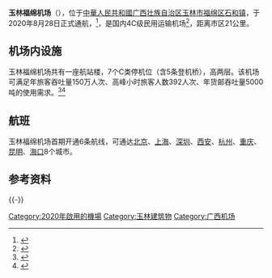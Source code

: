 {{Infobox airport
| name         = 玉林福绵机场<br><small>Yulin Fumian Airport</small>
| IATA         = YLX
| ICAO         = ZGYL
| type         = 民用
| operator     = 广西机场管理集团玉林福绵机场有限公司
| location     = {{PRC}}[[广西壮族自治区|广西壮族自治区]][[玉林市|玉林市]][[福绵区|福绵区]]
| opened       = {{start date|2020|08|28}}
| coordinates  = {{coord|22|26|14|N|110|07|42|E|type:airport|display=inline,title}}
| website                =
| pushpin_map            = China Guangxi # China
| pushpin_map_caption    = 机场的位置
| pushpin_label          = YLX/ZGYL
| r1-number    = 03/21
| r1-length-m  = 2,600
| r1-length-f  = 8,530
| r1-surface   = 混凝土
| footnotes    =
}}
'''玉林福绵机场'''（{{airport codes|YLX|ZGYL}}），位于[[中華人民共和國|中華人民共和國]][[广西壮族自治区|广西壮族自治区]][[玉林市|玉林市]][[福绵区|福绵区]][[石和镇|石和镇]]，于2020年8月28日正式通航，<ref>{{Cite web|url = http://www.xinhuanet.com/fortune/2020-08/28/c_1126425453.htm |title = 玉林福绵机场正式通航 广西通航民用机场增至8个-新华网 |language = zh |archive-url = https://web.archive.org/web/20200830154326/http://www.xinhuanet.com/fortune/2020-08/28/c_1126425453.htm |archive-date = 2020-08-30 |dead-url = no}}</ref>，是国内4C级民用运输机场<ref>{{Cite web|url = http://cont.airport.gx.cn/jichanglr/html/jgb/html/konggangxinwen/subordinatenews/ylairportnews/395.html |title = 玉林福绵机场非核心业务外包项目竞争性谈判公告-广西机场管理集团 |language = zh |archive-url = https://web.archive.org/web/20200830155159/http://cont.airport.gx.cn/jichanglr/html/jgb/html/konggangxinwen/subordinatenews/ylairportnews/395.html |archive-date = 2020-08-30 |dead-url = no}}</ref>，距离市区21公里。

==机场内设施==
玉林福绵机场共有一座航站楼，7个C类停机位（含5条登机桥），高两层。该机场可满足年旅客吞吐量150万人次、高峰小时旅客人数392人次、年货邮吞吐量5000吨的使用需求。<ref>{{Cite web |url=http://www.gxzf.gov.cn/tzdt/20170811-637841.shtml |title=玉林民用机场获国家发改委批复 项目总投资14.88亿元 |access-date=2021-09-04 |archive-date=2021-09-04 |archive-url=https://web.archive.org/web/20210904062236/http://www.gxzf.gov.cn/tzdt/20170811-637841.shtml |dead-url=no }}</ref><ref>{{Cite web |url=https://mp.weixin.qq.com/s/N3E1tIv2ZI4AkTvbx3fOnQ |title=玉林福绵机场正式通航！ |access-date=2021-09-04 |archive-date=2021-10-23 |archive-url=https://web.archive.org/web/20211023223507/https://mp.weixin.qq.com/s/N3E1tIv2ZI4AkTvbx3fOnQ |dead-url=no }}</ref>

==航班==
玉林福绵机场首期开通6条航线，可通达[[北京|北京]]、[[上海|上海]]、[[深圳|深圳]]、[[西安|西安]]、[[杭州|杭州]]、[[重庆|重庆]]、[[昆明|昆明]]、[[海口|海口]]8个城市。
{{Airport-dest-list
| [[海南航空|海南航空]]| [[北京首都国际机场|北京首都]]、[[海口美兰国际机场|海口]]、[[深圳宝安国际机场|深圳]]、[[西安咸阳国际机场|西安]]
| [[长龙航空|长龙航空]]| [[杭州萧山国际机场|杭州]]、[[昆明长水国际机场|昆明]]
| [[中国东方航空|中国东方航空]]| [[上海浦东国际机场|上海浦东]]
| [[华夏航空|华夏航空]]| [[重庆江北国际机场|重庆]]
}}

==参考资料==
{{Reflist}}

{{-}}
{{中华人民共和国机场}}
[[Category:2020年啟用的機場|Category:2020年啟用的機場]]
[[Category:玉林建筑物|Category:玉林建筑物]]
[[Category:广西机场|Category:广西机场]]
